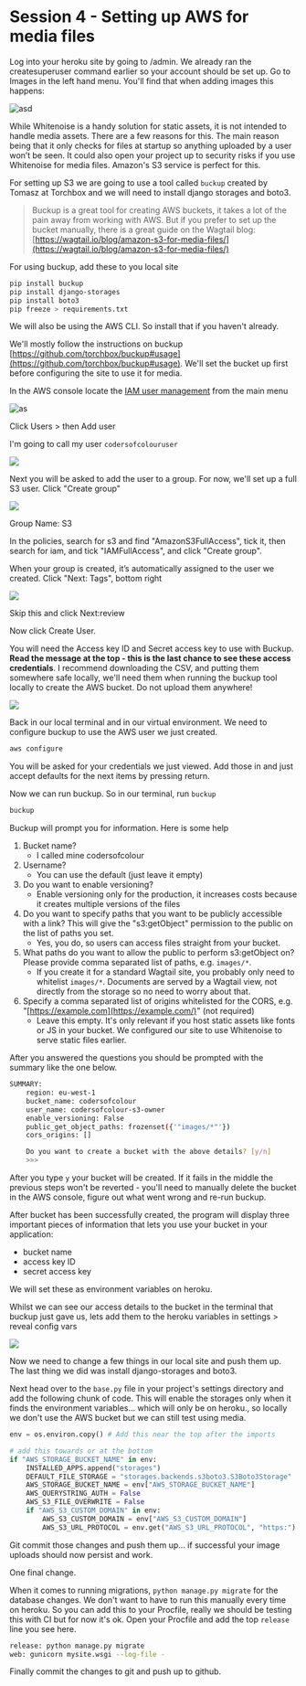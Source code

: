 # Session 4 - Setting up AWS for media files

Log into your heroku site by going to /admin. We already ran the createsuperuser command earlier so your account should be set up. Go to Images in the left hand menu. You'll find that when adding images this happens:

![asd](./aws_1.gif)

While Whitenoise is a handy solution for static assets, it is not intended to handle media assets. There are a few reasons for this. The main reason being that it only checks for files at startup so anything uploaded by a user won’t be seen. It could also open your project up to security risks if you use Whitenoise for media files. Amazon's S3 service is perfect for this.

For setting up S3 we are going to use a tool called `buckup` created by Tomasz at Torchbox and we will need to install django storages and boto3.

> Buckup is a great tool for creating AWS buckets, it takes a lot of the pain away from working with AWS. But if you prefer to set up the bucket manually, there is a great guide on the Wagtail blog: [https://wagtail.io/blog/amazon-s3-for-media-files/](https://wagtail.io/blog/amazon-s3-for-media-files/)

For using buckup, add these to you local site

```bash
pip install buckup
pip install django-storages
pip install boto3
pip freeze > requirements.txt
```

We will also be using the AWS CLI. So install that if you haven't already.

We'll mostly follow the instructions on buckup [https://github.com/torchbox/buckup#usage](https://github.com/torchbox/buckup#usage). We'll set the bucket up first before configuring the site to use it for media.

In the AWS console locate the [IAM user management](https://console.aws.amazon.com/iam/home) from the main menu

![as](./aws_2.png)

Click Users > then Add user

I'm going to call my user `codersofcolouruser`

![](./aws_3.png)

Next you will be asked to add the user to a group. For now, we'll set up a full S3 user. Click "Create group"

![](./aws_4.png)

Group Name: S3

In the policies, search for s3 and find "AmazonS3FullAccess", tick it, then search for iam, and tick "IAMFullAccess", and click "Create group".

When your group is created, it’s automatically assigned to the user we created. Click "Next: Tags", bottom right

![](./aws_5.png)

Skip this and click Next:review

Now click Create User.

You will need the Access key ID and Secret access key to use with Buckup. **Read the message at the top - this is the last chance to see these access credentials**. I recommend downloading the CSV, and putting them somewhere safe locally, we'll need them when running the buckup tool locally to create the AWS bucket. Do not upload them anywhere!

![](./aws_6.png)


Back in our local terminal and in our virtual environment. We need to configure buckup to use the AWS user we just created.

```bash
aws configure
```

You will be asked for your credentials we just viewed. Add those in and just accept defaults for the next items by pressing return.

Now we can run buckup. So in our terminal, run `buckup`

```bash
buckup
```

Buckup will prompt you for information. Here is some help

1. Bucket name?
    - I called mine codersofcolour
2. Username?
    - You can use the default (just leave it empty)
3. Do you want to enable versioning?
    - Enable versioning only for the production, it increases costs because it creates multiple versions of the files
4. Do you want to specify paths that you want to be publicly accessible with a link? This will give the "s3:getObject" permission to the public on the list of paths you set.
    - Yes, you do, so users can access files straight from your bucket.
5. What paths do you want to allow the public to perform s3:getObject on? Please provide comma separated list of paths, e.g. `images/*`.
    - If you create it for a standard Wagtail site, you probably only need to whitelist `images/*`. Documents are served by a Wagtail view, not directly from the storage so no need to worry about that.
6. Specify a comma separated list of origins whitelisted for the CORS, e.g. "[https://example.com](https://example.com/)" (not required)
    - Leave this empty. It's only relevant if you host static assets like fonts or JS in your bucket. We configured our site to use Whitenoise to serve static files earlier.

After you answered the questions you should be prompted with the summary like the one below.

```bash
SUMMARY:
    region: eu-west-1
    bucket_name: codersofcolour
    user_name: codersofcolour-s3-owner
    enable_versioning: False
    public_get_object_paths: frozenset({'"images/*"'})
    cors_origins: []

    Do you want to create a bucket with the above details? [y/n]
    >>>
```

After you type `y` your bucket will be created. If it fails in the middle the previous steps won't be reverted - you'll need to manually delete the bucket in the AWS console, figure out what went wrong and re-run buckup.

After bucket has been successfully created, the program will display three important pieces of information that lets you use your bucket in your application:
 - bucket name
 - access key ID
 - secret access key

We will set these as environment variables on heroku.

Whilst we can see our access details to the bucket in the terminal that buckup just gave us, lets add them to the heroku variables in settings > reveal config vars

![](./aws_7.png)

Now we need to change a few things in our local site and push them up. The last thing we did was install django-storages and boto3.

Next head over to the `base.py` file in your project's settings directory and add the following chunk of code. This will enable the storages only when it finds the environment variables... which will only be on heroku., so locally we don't use the AWS bucket but we can still test using media.

```python title=mysite/settings/base.py
env = os.environ.copy() # Add this near the top after the imports

# add this towards or at the bottom
if "AWS_STORAGE_BUCKET_NAME" in env:
    INSTALLED_APPS.append("storages")
    DEFAULT_FILE_STORAGE = "storages.backends.s3boto3.S3Boto3Storage"
    AWS_STORAGE_BUCKET_NAME = env["AWS_STORAGE_BUCKET_NAME"]
    AWS_QUERYSTRING_AUTH = False
    AWS_S3_FILE_OVERWRITE = False
    if "AWS_S3_CUSTOM_DOMAIN" in env:
        AWS_S3_CUSTOM_DOMAIN = env["AWS_S3_CUSTOM_DOMAIN"]
        AWS_S3_URL_PROTOCOL = env.get("AWS_S3_URL_PROTOCOL", "https:")
```

Git commit those changes and push them up... if successful your image uploads should now persist and work.

One final change.

When it comes to running migrations, `python manage.py migrate` for the database changes. We don't want to have to run this manually every time on heroku. So you can add this to your Procfile, really we should be testing this with CI but for now it's ok. Open your Procfile and add the top `release` line you see here.

```bash title=Procfile
release: python manage.py migrate
web: gunicorn mysite.wsgi --log-file -
```

Finally commit the changes to git and push up to github.